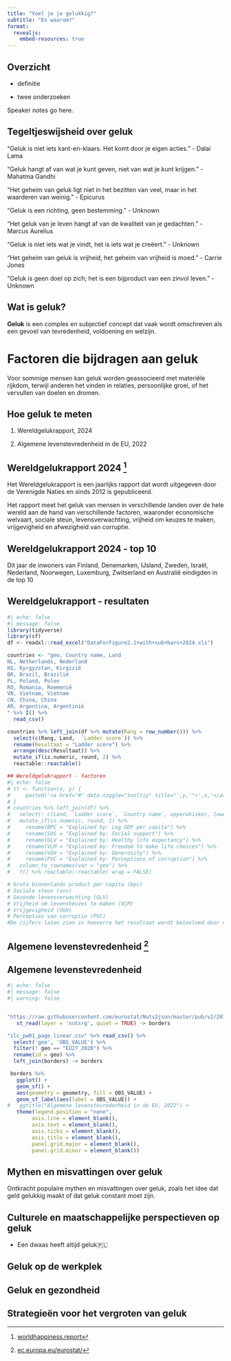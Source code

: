 ```yaml
---
title: "Voel je je gelukkig?"
subtitle: "En waarom?"
format: 
  revealjs:
    embed-resources: true
---
```


## Overzicht

- definitie

- twee onderzoeken



::: {.notes}
Speaker notes go here.
:::



## Tegeltjeswijsheid over geluk

"Geluk is niet iets kant-en-klaars. Het komt door je eigen acties." - Dalai Lama

"Geluk hangt af van wat je kunt geven, niet van wat je kunt krijgen." - Mahatma Gandhi

"Het geheim van geluk ligt niet in het bezitten van veel, maar in het waarderen van weinig." - Epicurus

"Geluk is een richting, geen bestemming." - Unknown

"Het geluk van je leven hangt af van de kwaliteit van je gedachten." - Marcus Aurelius

"Geluk is niet iets wat je vindt, het is iets wat je creëert." - Unknown

"Het geheim van geluk is vrijheid, het geheim van vrijheid is moed." - Carrie Jones

"Geluk is geen doel op zich; het is een bijproduct van een zinvol leven." - Unknown

## Wat is geluk?

**Geluk** is een complex en subjectief concept dat vaak wordt omschreven als een gevoel van tevredenheid, voldoening en welzijn. 

# Factoren die bijdragen aan geluk

Voor sommige mensen kan geluk worden geassocieerd met materiële rijkdom, terwijl anderen het vinden in relaties, persoonlijke groei, of het vervullen van doelen en dromen. 

## Hoe geluk te meten

1. Wereldgelukrapport, 2024

2. Algemene levenstevredenheid in de EU, 2022

## Wereldgelukrapport 2024 [^bron1]

Het Wereldgelukrapport is een jaarlijks rapport dat wordt uitgegeven door de Verenigde Naties en sinds 2012 is gepubliceerd. 

Het rapport meet het geluk van mensen in verschillende landen over de hele wereld aan de hand van verschillende factoren, waaronder economische welvaart, sociale steun, levensverwachting, vrijheid om keuzes te maken, vrijgevigheid en afwezigheid van corruptie.


[^bron1]: [worldhappiness.report](https://worldhappiness.report/)

## Wereldgelukrapport 2024 - top 10

Dit jaar de inwoners van Finland, Denemarken, IJsland, Zweden, Israël, Nederland, Noorwegen, Luxemburg, Zwitserland en Australië eindigden in de top 10

## Wereldgelukrapport - resultaten

```r
#| echo: false
#| message: false
library(tidyverse)
library(sf)
df <- readxl::read_excel("DataForFigure2.1+with+sub+bars+2024.xls")

countries <- "geo, Country name, Land
NL, Netherlands, Nederland
KG, Kyrgyzstan, Kirgizië
BR, Brazil, Brazilië
PL, Poland, Polen
RO, Romania, Roemenië
VN, Vietnam, Vietnam
CN, China, China
AR, Argentina, Argentinië
" %>% I() %>%
  read_csv()

countries %>% left_join(df %>% mutate(Rang = row_number())) %>% 
  select(c(Rang, Land,  `Ladder score`)) %>% 
  rename(Resultaat = "Ladder score") %>%
  arrange(desc(Resultaat)) %>% 
  mutate_if(is.numeric, round, 2) %>% 
  reactable::reactable()
```



```r
## Wereldgelukrapport - factoren
#| echo: false
# tt <- function(x, y) {
#     paste0('<a href="#" data-toggle="tooltip" title="',y,'">',x,'</a>')
# }
# countries %>% left_join(df) %>% 
#   select(! c(Land, `Ladder score`, `Country name`, upperwhisker, lowerwhisker, `Dystopia + residual`)) %>% 
#   mutate_if(is.numeric, round, 1) %>%
#     rename(BPC = "Explained by: Log GDP per capita") %>%
#     rename(SOS = "Explained by: Social support") %>%
#     rename(GLV = "Explained by: Healthy life expectancy") %>%
#     rename(VLM = "Explained by: Freedom to make life choices") %>%
#     rename(VGH = "Explained by: Generosity") %>%
#     rename(PVC = "Explained by: Perceptions of corruption") %>%
#   column_to_rownames(var = "geo") %>%
#   t() %>% reactable::reactable( wrap = FALSE)

# bruto binnenlands product per capita (bpc)
# Sociale steun (sos)
# Gezonde levensverwachting (GLV)
# Vrijheid om levenskeuzes te maken (VLM)
# Vrijgevigheid (VGH)
# Percepties van corruptie (PVC)
#De cijfers laten zien in hoeverre het resultaat wordt beïnvloed door de volgende factoren: `r #tt("BPC","Bruto binnenlands product per capita")`, `r tt("SOS","Sociale steun")`, `r tt("GLV","Gezonde levensverwachting")`, `r tt("VLM","Vrijheid om levenskeuzes te maken")`, `r tt("VGH","Vrijgevigheid")` en `r tt("PVC","Percepties van corruptie")`.

```




## Algemene levenstevredenheid [^bron2]


[^bron2]: [ec.europa.eu/eurostat/](https://ec.europa.eu/eurostat/)


## Algemene levenstevredenheid

```r
#| echo: false
#| message: false
#| warning: false


"https://raw.githubusercontent.com/eurostat/Nuts2json/master/pub/v2/2016/3035/20M/0.json" %>%
   st_read(layer = 'nutsrg', quiet = TRUE) -> borders

"ilc_pw01_page_linear.csv" %>% read_csv() %>%
  select('geo', 'OBS_VALUE') %>%
  filter(! geo == "EU27_2020") %>% 
  rename(id = geo) %>%
  left_join(borders) -> borders

 borders %>%
   ggplot() +
   geom_sf() +
   aes(geometry = geometry, fill = OBS_VALUE) +
   geom_sf_label(aes(label = OBS_VALUE)) +
#   ggtitle("Algemene levenstevredenheid in de EU, 2022") +
   theme(legend.position = "none",
        axis.line = element_blank(),
        axis.text = element_blank(),
        axis.ticks = element_blank(),
        axis.title = element_blank(),
        panel.grid.major = element_blank(),
        panel.grid.minor = element_blank())
```

## Mythen en misvattingen over geluk

Ontkracht populaire mythen en misvattingen over geluk, zoals het idee dat geld gelukkig maakt of dat geluk constant moet zijn.

## Culturele en maatschappelijke perspectieven op geluk

- Een dwaas heeft altijd geluk🇵🇱

## Geluk op de werkplek



## Geluk en gezondheid


## Strategieën voor het vergroten van geluk



